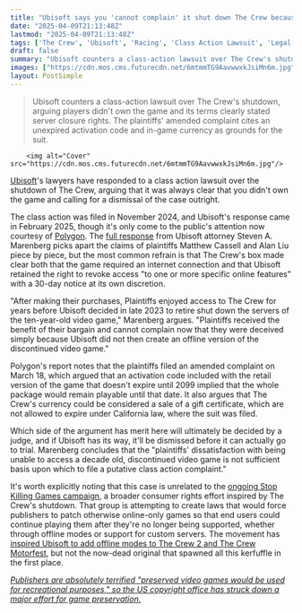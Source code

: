 ```yaml
---
title: "Ubisoft says you 'cannot complain' it shut down The Crew because you never actually owned it, and you weren't 'deceived' by the lack of an offline version 'to access a decade-old, discontinued video game'"
date: "2025-04-09T21:13:48Z"
lastmod: "2025-04-09T21:13:48Z"
tags: ['The Crew', 'Ubisoft', 'Racing', 'Class Action Lawsuit', 'Legal Dispute', 'PC', 'Xbox', 'PlayStation']
draft: false
summary: "Ubisoft counters a class-action lawsuit over The Crew's shutdown, arguing players didn't own the game and its terms clearly stated server closure rights.  The plaintiffs' amended complaint cites an unexpired activation code and in-game currency as grounds for the suit."
images: ["https://cdn.mos.cms.futurecdn.net/6mtmmTG9AavwwxkJsiMn6m.jpg"]
layout: PostSimple
---
```

> Ubisoft counters a class-action lawsuit over The Crew's shutdown, arguing players didn't own the game and its terms clearly stated server closure rights.  The plaintiffs' amended complaint cites an unexpired activation code and in-game currency as grounds for the suit.


        <img alt="Cover" src="https://cdn.mos.cms.futurecdn.net/6mtmmTG9AavwwxkJsiMn6m.jpg"/>
        
[Ubisoft](https://www.gamesradar.com/tag/ubisoft/)'s lawyers have responded to a class action lawsuit over the shutdown of The Crew, arguing that it was always clear that you didn't own the game and calling for a dismissal of the case outright.

The class action was filed in November 2024, and Ubisoft's response came in February 2025, though it's only come to the public's attention now courtesy of [Polygon](https://www.polygon.com/gaming/555469/ubisoft-holds-firm-in-the-crew-lawsuit-you-dont-own-your-video-games). The [full response](https://www.scribd.com/document/848030901/The-Crew-lawsuit-Ubisoft-response-via-Polygon) from Ubisoft attorney Steven A. Marenberg picks apart the claims of plaintiffs Matthew Cassell and Alan Liu piece by piece, but the most common refrain is that The Crew's box made clear both that the game required an internet connection and that Ubisoft retained the right to revoke access "to one or more specific online features" with a 30-day notice at its own discretion.

"After making their purchases, Plaintiffs enjoyed access to The Crew for years before Ubisoft decided in late 2023 to retire shut down the servers of the ten-year-old video game," Marenberg argues. "Plaintiffs received the benefit of their bargain and cannot complain now that they were deceived simply because Ubisoft did not then create an offline version of the discontinued video game."

Polygon's report notes that the plaintiffs filed an amended complaint on March 18, which argued that an activation code included with the retail version of the game that doesn't expire until 2099 implied that the whole package would remain playable until that date. It also argues that The Crew's currency could be considered a sale of a gift certificate, which are not allowed to expire under California law, where the suit was filed.

Which side of the argument has merit here will ultimately be decided by a judge, and if Ubisoft has its way, it'll be dismissed before it can actually go to trial. Marenberg concludes that the "plaintiffs' dissatisfaction with being unable to access a decade old, discontinued video game is not sufficient basis upon which to file a putative class action complaint."

It's worth explicitly noting that this case is unrelated to the [ongoing Stop Killing Games campaign](https://www.gamesradar.com/games/racing/after-10-years-ubisofts-always-online-racing-game-the-crew-has-snowballed-into-a-massive-consumer-rights-campaign-thats-now-looking-for-1-million-eu-signatures/), a broader consumer rights effort inspired by The Crew's shutdown. That group is attempting to create laws that would force publishers to patch otherwise online-only games so that end users could continue playing them after they're no longer being supported, whether through offline modes or support for custom servers. The movement has [inspired Ubisoft to add offline modes to The Crew 2 and The Crew Motorfest](https://www.gamesradar.com/games/racing/after-350000-signatures-in-an-eu-consumer-rights-campaign-ubisoft-is-adding-offline-modes-to-the-crew-games-but-not-the-now-dead-original/), but not the now-dead original that spawned all this kerfuffle in the first place.

[<em>Publishers are absolutely terrified "preserved video games would be used for recreational purposes," so the US copyright office has struck down a major effort for game preservation.</em>](https://www.gamesradar.com/games/publishers-are-absolutely-terrified-preserved-video-games-would-be-used-for-recreational-purposes-so-the-us-copyright-office-has-struck-down-a-major-effort-for-game-preservation/)
        